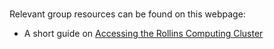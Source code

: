 
<br>
<br>
<br>

Relevant group resources can be found on this webpage: 

- A short guide on [Accessing the Rollins Computing Cluster](https://ainaimi.github.io/resources/computing.html)